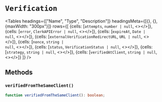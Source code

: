 
# `Verification`


<Tables
  headings={["Name", "Type", "Description"]}
  headingsMeta={[{}, {}, {maxWidth: "300px"}]}
  rows={[
    {cells: [<code>attempts</code>, <code>number | null</code>, <></>]},
    {cells: [<code>error</code>, <code>ClerkAPIError | null</code>, <></>]},
    {cells: [<code>expireAt</code>, <code>Date | null</code>, <></>]},
    {cells: [<code>externalVerificationRedirectURL</code>, <code>URL | null</code>, <></>]},
    {cells: [<code>nonce</code>, <code>string | null</code>, <></>]},
    {cells: [<code>status</code>, <code>VerificationStatus | null</code>, <></>]},
    {cells: [<code>strategy</code>, <code>string | null</code>, <></>]},
    {cells: [<code>verifiedAtClient</code>, <code>string | null</code>, <></>]}
  ]}
/>

## Methods

### `verifiedFromTheSameClient()`

```typescript
function verifiedFromTheSameClient(): boolean;
```